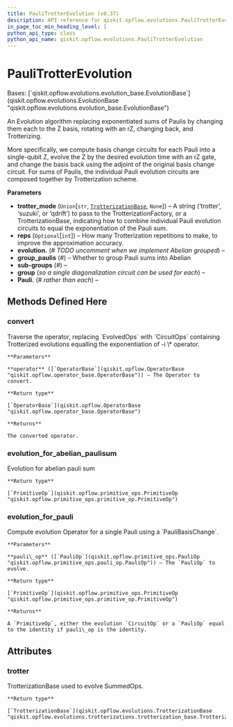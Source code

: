 ```yaml
---
title: PauliTrotterEvolution (v0.37)
description: API reference for qiskit.opflow.evolutions.PauliTrotterEvolution in qiskit v0.37
in_page_toc_min_heading_level: 1
python_api_type: class
python_api_name: qiskit.opflow.evolutions.PauliTrotterEvolution
---
```


# PauliTrotterEvolution

<Class id="qiskit.opflow.evolutions.PauliTrotterEvolution" isDedicatedPage={true} github="https://github.com/qiskit/qiskit/tree/stable/0.21/qiskit/opflow/evolutions/pauli_trotter_evolution.py" signature="PauliTrotterEvolution(trotter_mode='trotter', reps=1)" modifiers="class">
  Bases: [`qiskit.opflow.evolutions.evolution_base.EvolutionBase`](qiskit.opflow.evolutions.EvolutionBase "qiskit.opflow.evolutions.evolution_base.EvolutionBase")

  An Evolution algorithm replacing exponentiated sums of Paulis by changing them each to the Z basis, rotating with an rZ, changing back, and Trotterizing.

  More specifically, we compute basis change circuits for each Pauli into a single-qubit Z, evolve the Z by the desired evolution time with an rZ gate, and change the basis back using the adjoint of the original basis change circuit. For sums of Paulis, the individual Pauli evolution circuits are composed together by Trotterization scheme.

  **Parameters**

  *   **trotter\_mode** (`Union`\[`str`, [`TrotterizationBase`](qiskit.opflow.evolutions.TrotterizationBase "qiskit.opflow.evolutions.trotterizations.trotterization_base.TrotterizationBase"), `None`]) – A string (‘trotter’, ‘suzuki’, or ‘qdrift’) to pass to the TrotterizationFactory, or a TrotterizationBase, indicating how to combine individual Pauli evolution circuits to equal the exponentiation of the Pauli sum.
  *   **reps** (`Optional`\[`int`]) – How many Trotterization repetitions to make, to improve the approximation accuracy.
  *   **evolution.** (*# TODO uncomment when we implement Abelian grouped*) –
  *   **group\_paulis** (*#*) – Whether to group Pauli sums into Abelian
  *   **sub-groups** (*#*) –
  *   **group** (*so a single diagonalization circuit can be used for each*) –
  *   **Pauli.** (*# rather than each*) –

  ## Methods Defined Here

  <span id="qiskit-opflow-evolutions-paulitrotterevolution-convert" />

  ### convert

  <Function id="qiskit.opflow.evolutions.PauliTrotterEvolution.convert" signature="PauliTrotterEvolution.convert(operator)">
    Traverse the operator, replacing `EvolvedOps` with `CircuitOps` containing Trotterized evolutions equalling the exponentiation of -i \* operator.

    **Parameters**

    **operator** ([`OperatorBase`](qiskit.opflow.OperatorBase "qiskit.opflow.operator_base.OperatorBase")) – The Operator to convert.

    **Return type**

    [`OperatorBase`](qiskit.opflow.OperatorBase "qiskit.opflow.operator_base.OperatorBase")

    **Returns**

    The converted operator.
  </Function>

  <span id="qiskit-opflow-evolutions-paulitrotterevolution-evolution-for-abelian-paulisum" />

  ### evolution\_for\_abelian\_paulisum

  <Function id="qiskit.opflow.evolutions.PauliTrotterEvolution.evolution_for_abelian_paulisum" signature="PauliTrotterEvolution.evolution_for_abelian_paulisum(op_sum)">
    Evolution for abelian pauli sum

    **Return type**

    [`PrimitiveOp`](qiskit.opflow.primitive_ops.PrimitiveOp "qiskit.opflow.primitive_ops.primitive_op.PrimitiveOp")
  </Function>

  <span id="qiskit-opflow-evolutions-paulitrotterevolution-evolution-for-pauli" />

  ### evolution\_for\_pauli

  <Function id="qiskit.opflow.evolutions.PauliTrotterEvolution.evolution_for_pauli" signature="PauliTrotterEvolution.evolution_for_pauli(pauli_op)">
    Compute evolution Operator for a single Pauli using a `PauliBasisChange`.

    **Parameters**

    **pauli\_op** ([`PauliOp`](qiskit.opflow.primitive_ops.PauliOp "qiskit.opflow.primitive_ops.pauli_op.PauliOp")) – The `PauliOp` to evolve.

    **Return type**

    [`PrimitiveOp`](qiskit.opflow.primitive_ops.PrimitiveOp "qiskit.opflow.primitive_ops.primitive_op.PrimitiveOp")

    **Returns**

    A `PrimitiveOp`, either the evolution `CircuitOp` or a `PauliOp` equal to the identity if pauli\_op is the identity.
  </Function>

  ## Attributes

  ### trotter

  <Attribute id="qiskit.opflow.evolutions.PauliTrotterEvolution.trotter">
    TrotterizationBase used to evolve SummedOps.

    **Return type**

    [`TrotterizationBase`](qiskit.opflow.evolutions.TrotterizationBase "qiskit.opflow.evolutions.trotterizations.trotterization_base.TrotterizationBase")
  </Attribute>
</Class>

